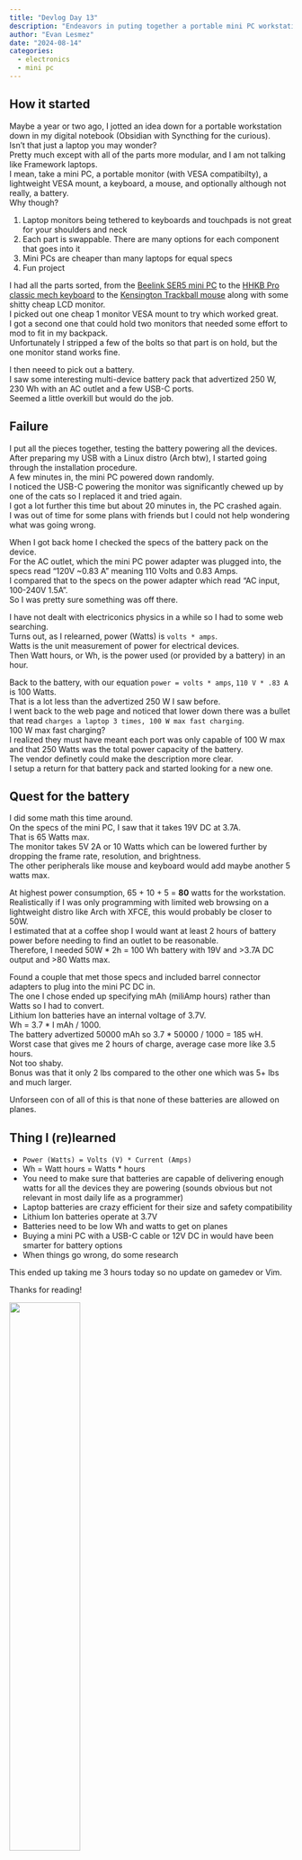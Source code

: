 ```yaml
---
title: "Devlog Day 13"
description: "Endeavors in puting together a portable mini PC workstation" 
author: "Evan Lesmez"
date: "2024-08-14"
categories:
  - electronics
  - mini pc
---
```

## How it started
Maybe a year or two ago, I jotted an idea down for a portable workstation down in my digital notebook (Obsidian with Syncthing for the curious).   
Isn't that just a laptop you may wonder?  
Pretty much except with all of the parts more modular, and I am not talking like Framework laptops.  
I mean, take a mini PC, a portable monitor (with VESA compatibilty), a lightweight VESA mount, a keyboard, a mouse, and optionally although not really, a battery.  
Why though?  

1. Laptop monitors being tethered to keyboards and touchpads is not great for your shoulders and neck  
2. Each part is swappable. There are many options for each component that goes into it  
3. Mini PCs are cheaper than many laptops for equal specs  
4. Fun project  

I had all the parts sorted, from the [Beelink SER5 mini PC](https://www.bee-link.com/products/beelink-ser5-max-5800h) to the [HHKB Pro classic mech keyboard](https://hhkeyboard.us/hhkb/pro-classic) to the [Kensington Trackball mouse](https://www.kensington.com/p/products/electronic-control-solutions/trackball-products/slimblade-pro-trackball/) along with some shitty cheap LCD monitor.  
I picked out one cheap 1 monitor VESA mount to try which worked great.  
I got a second one that could hold two monitors that needed some effort to mod to fit in my backpack.  
Unfortunately I stripped a few of the bolts so that part is on hold, but the one monitor stand works fine.  

I then neeed to pick out a battery.  
I saw some interesting multi-device battery pack that advertized 250 W, 230 Wh with an AC outlet and a few USB-C ports.  
Seemed a little overkill but would do the job.  

## Failure
I put all the pieces together, testing the battery powering all the devices.  
After preparing my USB with a Linux distro (Arch btw), I started going through the installation procedure.  
A few minutes in, the mini PC powered down randomly.  
I noticed the USB-C powering the monitor was significantly chewed up by one of the cats so I replaced it and tried again.  
I got a lot further this time but about 20 minutes in, the PC crashed again.  
I was out of time for some plans with friends but I could not help wondering what was going wrong.  

When I got back home I checked the specs of the battery pack on the device.  
For the AC outlet, which the mini PC power adapter was plugged into, the specs read "120V ~0.83 A" meaning 110 Volts and 0.83 Amps.  
I compared that to the specs on the power adapter which read "AC input, 100-240V 1.5A".  
So I was pretty sure something was off there.  

I have not dealt with electriconics physics in a while so I had to some web searching.  
Turns out, as I relearned, power (Watts) is `volts * amps`.   
Watts is the unit measurement of power for electrical devices.  
Then Watt hours, or Wh, is the power used (or provided by a battery) in an hour.  

Back to the battery, with our equation `power = volts * amps`, `110 V * .83 A` is 100 Watts.  
That is a lot less than the advertized 250 W I saw before.  
I went back to the web page and noticed that lower down there was a bullet that read `charges a laptop 3 times, 100 W max fast charging`.  
100 W max fast charging?   
I realized they must have meant each port was only capable of 100 W max and that 250 Watts was the total power capacity of the battery.  
The vendor definetly could make the description more clear.  
I setup a return for that battery pack and started looking for a new one.  

## Quest for the battery 
I did some math this time around.  
On the specs of the mini PC, I saw that it takes 19V DC at 3.7A.  
That is 65 Watts max.  
The monitor takes 5V 2A or 10 Watts which can be lowered further by dropping the frame rate, resolution, and brightness.  
The other peripherals like mouse and keyboard would add maybe another 5 watts max.  

At highest power consumption, 65 + 10 + 5 = **80** watts for the workstation.  
Realistically if I was only programming with limited web browsing on a lightweight distro like Arch with XFCE, this would probably be closer to 50W.  
I estimated that at a coffee shop I would want at least 2 hours of battery power before needing to find an outlet to be reasonable.  
Therefore, I needed 50W * 2h = 100 Wh battery with 19V and >3.7A DC output and >80 Watts max.   

Found a couple that met those specs and included barrel connector adapters to plug into the mini PC DC in.    
The one I chose ended up specifying mAh (miliAmp hours) rather than Watts so I had to convert.  
Lithium Ion batteries have an internal voltage of 3.7V.  
Wh = 3.7 * I mAh / 1000.  
The battery advertized 50000 mAh so 3.7 * 50000 / 1000 = 185 wH.  
Worst case that gives me 2 hours of charge, average case more like 3.5 hours.  
Not too shaby.  
Bonus was that it only 2 lbs compared to the other one which was 5+ lbs and much larger.  

Unforseen con of all of this is that none of these batteries are allowed on planes.  

## Thing I (re)learned
- `Power (Watts) = Volts (V) * Current (Amps)`   
- Wh = Watt hours = Watts * hours  
- You need to make sure that batteries are capable of delivering enough watts for all the devices they are powering (sounds obvious but not relevant in most daily life as a programmer)   
- Laptop batteries are crazy efficient for their size and safety compatibility  
- Lithium Ion batteries operate at 3.7V  
- Batteries need to be low Wh and watts to get on planes  
- Buying a mini PC with a USB-C cable or 12V DC in would have been smarter for battery options  
- When things go wrong, do some research  

This ended up taking me 3 hours today so no update on gamedev or Vim.  

Thanks for reading!  

<img src="https://external-content.duckduckgo.com/iu/?u=https%3A%2F%2Fi.pinimg.com%2Foriginals%2Ffd%2Ff7%2F46%2Ffdf746569de435d87da6c1e70c3585fc.gif" width="50%">


